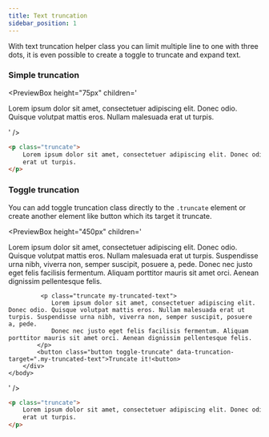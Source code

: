 ```yaml
---
title: Text truncation
sidebar_position: 1
---
```



With text truncation helper class you can limit multiple line to one with three dots, it is even possible to create a toggle to truncate and expand text.

### Simple truncation

<PreviewBox
	height="75px"
	children='
<!DOCTYPE html>
<html lang="en">
	<head>
		<meta charset="UTF-8" />
		<meta http-equiv="X-UA-Compatible" content="IE=edge" />
		<meta name="viewport" content="width=device-width, initial-scale=1.0" />
		<link rel="stylesheet" href="https://raw.githack.com/amir2mi/FlatifyCSS/master/dist/css/flatify-min.css" />
		<title>Text truncation</title>
	</head>
	<body>
        <div class="flex-center">
            <p class="truncate">
                Lorem ipsum dolor sit amet, consectetuer adipiscing elit. Donec odio. Quisque volutpat mattis eros. Nullam malesuada erat ut turpis.
            </p>
        </div>
    </body>

</html>
'
/>

```html title="index.html"
<p class="truncate">
	Lorem ipsum dolor sit amet, consectetuer adipiscing elit. Donec odio. Quisque volutpat mattis eros. Nullam malesuada
	erat ut turpis.
</p>
```

### Toggle truncation

You can add toggle truncation class directly to the `.truncate` element or create another element like button which its target it truncate.

<PreviewBox
	height="450px"
	children='
<!DOCTYPE html>
<html lang="en">
	<head>
		<meta charset="UTF-8" />
		<meta http-equiv="X-UA-Compatible" content="IE=edge" />
		<meta name="viewport" content="width=device-width, initial-scale=1.0" />
		<link rel="stylesheet" href="https://raw.githack.com/amir2mi/FlatifyCSS/master/dist/css/flatify-min.css" />
		<title>Text truncation</title>
		 <script src="https://raw.githack.com/amir2mi/flatifycss/master/dist/js/flatify-min.js"></script>
	</head>
	<body>
        <div class="flex-center">	
            <p class="truncate toggle-truncate">
                Lorem ipsum dolor sit amet, consectetuer adipiscing elit. Donec odio. Quisque volutpat mattis eros. Nullam malesuada erat ut turpis. Suspendisse urna nibh, viverra non, semper suscipit, posuere a, pede.
				Donec nec justo eget felis facilisis fermentum. Aliquam porttitor mauris sit amet orci. Aenean dignissim pellentesque felis.
            </p>

    		 <p class="truncate my-truncated-text">
                Lorem ipsum dolor sit amet, consectetuer adipiscing elit. Donec odio. Quisque volutpat mattis eros. Nullam malesuada erat ut turpis. Suspendisse urna nibh, viverra non, semper suscipit, posuere a, pede.
    			Donec nec justo eget felis facilisis fermentum. Aliquam porttitor mauris sit amet orci. Aenean dignissim pellentesque felis.
            </p>
    		<button class="button toggle-truncate" data-truncation-target=".my-truncated-text">Truncate it!<button>
        </div>
    </body>

</html>
'
/>

```html title="index.html"
<p class="truncate">
	Lorem ipsum dolor sit amet, consectetuer adipiscing elit. Donec odio. Quisque volutpat mattis eros. Nullam malesuada
	erat ut turpis.
</p>
```

